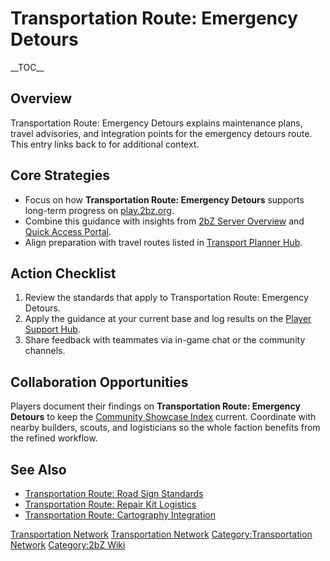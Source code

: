 {{Short description|Transportation Route: Emergency Detours explains maintenance plans, travel advisories, and integration points for the emergency detours route}}
= Transportation Route: Emergency Detours =
{{2bZ Navbox}}
__TOC__

== Overview ==
Transportation Route: Emergency Detours explains maintenance plans, travel advisories, and
integration points for the emergency detours route. This entry links back to
[[Category:Transportation Network|Transportation Network]] for additional context.

== Core Strategies ==
* Focus on how '''Transportation Route: Emergency Detours''' supports long-term progress on [[play.2bz.org]].
* Combine this guidance with insights from [[2bZ Server Overview]] and [[Quick Access Portal]].
* Align preparation with travel routes listed in [[Transport Planner Hub]].

== Action Checklist ==
# Review the [[Category:Transportation Network|Transportation Network]] standards that apply to Transportation Route: Emergency Detours.
# Apply the guidance at your current base and log results on the [[Player Support Hub]].
# Share feedback with teammates via in-game chat or the community channels.

== Collaboration Opportunities ==
Players document their findings on '''Transportation Route: Emergency Detours''' to keep
the [[Community Showcase Index]] current. Coordinate with nearby builders, scouts, and
logisticians so the whole faction benefits from the refined workflow.

== See Also ==
* [[Transportation Route: Road Sign Standards]]
* [[Transportation Route: Repair Kit Logistics]]
* [[Transportation Route: Cartography Integration]]

[[Category:Transportation Network]]
[[Category:2bZ Wiki]]
